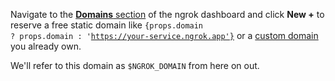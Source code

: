 Navigate to the [**Domains** section](https://dashboard.ngrok.com/domains) of the ngrok dashboard and click **New +** to reserve a free static domain like <code className="border-card rounded-md border bg-gray-500/5 px-1 py-0.5 font-mono text-[0.8em]">{props.domain ? props.domain : 'https://your-service.ngrok.app'}</code> or a [custom domain](/docs/universal-gateway/custom-domains/) you already own.

We'll refer to this domain as `$NGROK_DOMAIN` from here on out.

